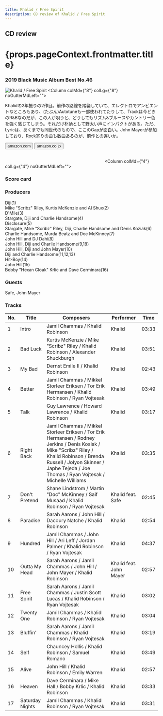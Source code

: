 ```yaml
---
title: Khalid / Free Spirit
description: CD review of Khalid / Free Spirit
---
```




<h2>CD review</h2>
<h1 className="h1--no--margin">{props.pageContext.frontmatter.title}</h1>
<h3><Link to="/best50/2019/">2019 Black Music Album Best No.46</Link></h3>

<Row  className="image-card-group">
	<Column colMd={"4"} colLg={"4"} noGutterMdLeft="">
       <ImageCard>

![Khalid / Free Spirit](../../images/cd/khalid2L.jpg) 
</ImageCard>
	</Column>
	<Column colMd={"8"} colLg={"8"} noGutterMdLeft="">
	<p>
	Khalidの2年振りの2作目。前作の路線を踏襲していて、エレクトロでアンビエントなところもあり、(たぶん)Autotuneも一部使われてたりして、Trackは今どきのR&Bなのだが、この人が唄うと、どうしてもリズム&ブルースやカントリー色を強く感じてしまう。それだけ朴訥として野太い声にインパクトがある。ただ、Lyricは、あくまでも同世代のもので、ここのGapが面白い。John Mayerが参加しており、Rock寄りの曲も数曲あるのが、前作との違いか。
	</p>
	<div>
	  <Button href="https://amzn.to/2MQCAMs" kind="primary" size="small" renderIcon={ArrowUpRight24}>
      amazon.com
      </Button>
      <Button href="https://amzn.to/37nzY1P" kind="secondary" size="small" renderIcon={ArrowUpRight24}>
      amazon.co.jp
      </Button>
	</div>
	<a style="display:inline-block;overflow:hidden;background:url(https://linkmaker.itunes.apple.com/ja-jp/lockup.svg?releaseDate=2019-04-05&kind=album&bubble=apple_music&style=mono-black) no-repeat;width:180px;height:45px;" href="https://geo.music.apple.com/jp/album/free-spirit/1455151397?mt=1&app=music&ls=1&at=11lcug"></a>
	<a style="display:inline-block;overflow:hidden;background:url(https://linkmaker.itunes.apple.com/ja-jp/badge-lrg.svg?releaseDate=2019-04-05T00:00:00Z&kind=album&bubble=itunes_music) no-repeat;width:140px;height:45px;" href="https://geo.music.apple.com/jp/album/free-spirit/1455151397?app=itunes&at=11lcug"></a>
	</Column>
</Row>
<Row >
	<Column colMd={"4"} colLg={"4"} noGutterMdLeft="">
<div>
    <h3>Score card</h3>
	<SliderJS1 value="5" />
    <SliderJS2 value="3" />
	<SliderJS3 value="1" />
    <SliderJS4 value="8" />
</div>
</Column>
<Column colMd={"8"} colLg={"8"} noGutterMdLeft="">
<div>
<h3>Producers</h3>
<p>
Diji(1)
<br/>Mike "Scribz" Riley, Kurtis McKenzie and Al Shux(2)
<br/>D'Mile(3)
<br/>Stargate, Diji and Charlie Handsome(4)
<br/>Disclosure(5)
<br/>Stargate, Mike "Scribz" Riley, Diji, Charlie Handsome and Denis Koziak(6)
<br/>Charlie Handsome, Murda Beatz and Doc McKinney(7)
<br/>John Hill and DJ Dahi(8)
<br/>John Hill, Diji and Charlie Handsome(9,18)
<br/>John Hill, Diji and John Mayer(10)
<br/>Diji and Charlie Handsome(11,12,13)
<br/>Hit-Boy(14)
<br/>John Hill(15)
<br/>Bobby "Hexan Cloak" Krlic and Dave Cerminara(16)
</p>
<h3>Guests</h3>
<p>
Safe, John Mayer
</p>
</div>
</Column>
</Row>

<h3>Tracks</h3>

| No. |	 Title          |	 Composers                                                                                                                                                                                                                           |	 Performer             | Time  |
| --- |	--------------- | -------------------------------------------------------------------------------------------------------------------------------------------------------------------------------------------------------------------------------------- | ----------------------- | ----- |
| 1	  |	Intro          	| Jamil Chammas / Khalid Robinson                                                                                                                                                                                                        | Khalid                  | 03:33 |
| 2	  |	Bad Luck       	| Kurtis McKenzie / Mike "Scribz" Riley / Khalid Robinson / Alexander Shuckburgh                                                                                                                                                         | Khalid                  | 03:51 |
| 3	  |	My Bad         	| Dernst Emile II / Khalid Robinson                                                                                                                                                                                                      | Khalid                  | 02:43 |
| 4	  |	Better         	| Jamil Chammas / Mikkel Storleer Eriksen / Tor Erik Hermansen / Khalid Robinson / Ryan Vojtesak                                                                                                                                         | Khalid                  | 03:49 |
| 5	  |	Talk           	| Guy Lawrence / Howard Lawrence / Khalid Robinson                                                                                                                                                                                       | Khalid                  | 03:17 |
| 6	  |	Right Back     	| Jamil Chammas / Mikkel Storleer Eriksen / Tor Erik Hermansen / Rodney Jerkins / Denis Kosiak / Mike "Scribz" Riley / Khalid Robinson / Brenda Russell / Jolyon Skinner / Japhe Tejeda / Joe Thomas / Ryan Vojtesak / Michelle Williams | Khalid                  | 03:35 |
| 7	  |	Don't Pretend  	| Shane Lindstrom / Martin "Doc" McKinney / Saif Musaad / Khalid Robinson / Ryan Vojtesak                                                                                                                                                | Khalid feat. Safe       | 02:45 |
| 8	  |	Paradise       	| Sarah Aarons / John Hill / Dacoury Natche / Khalid Robinson                                                                                                                                                                            | Khalid                  | 02:54 |
| 9	  |	Hundred        	| Jamil Chammas / John Hill / Ari Leff / Jordan Palmer / Khalid Robinson / Ryan Vojtesak                                                                                                                                                 | Khalid                  | 04:37 |
| 10  |	Outta My Head  	| Sarah Aarons / Jamil Chammas / John Hill / John Mayer / Khalid Robinson                                                                                                                                                                | Khalid feat. John Mayer | 02:57 |
| 11  |	Free Spirit    	| Sarah Aarons / Jamil Chammas / Justin Scott Lucas / Khalid Robinson / Ryan Vojtesak                                                                                                                                                    | Khalid                  | 03:02 |
| 12  |	Twenty One     	| Jamil Chammas / Khalid Robinson / Ryan Vojtesak                                                                                                                                                                                        | Khalid                  | 03:04 |
| 13  |	Bluffin'       	| Sarah Aarons / Jamil Chammas / Khalid Robinson / Ryan Vojtesak                                                                                                                                                                         | Khalid                  | 03:19 |
| 14  |	Self           	| Chauncey Hollis / Khalid Robinson / Samuel Romano                                                                                                                                                                                      | Khalid                  | 03:49 |
| 15  |	Alive          	| John Hill / Khalid Robinson / Emily Warren                                                                                                                                                                                             | Khalid                  | 02:57 |
| 16  |	Heaven         	| Dave Cerminara / Mike Hall / Bobby Krlic / Khalid Robinson                                                                                                                                                                             | Khalid                  | 03:33 |
| 17  |	Saturday Nights	| Jamil Chammas / Khalid Robinson / Ryan Vojtesak                                                                                                                                                                                        | Khalid                  | 03:31 |

